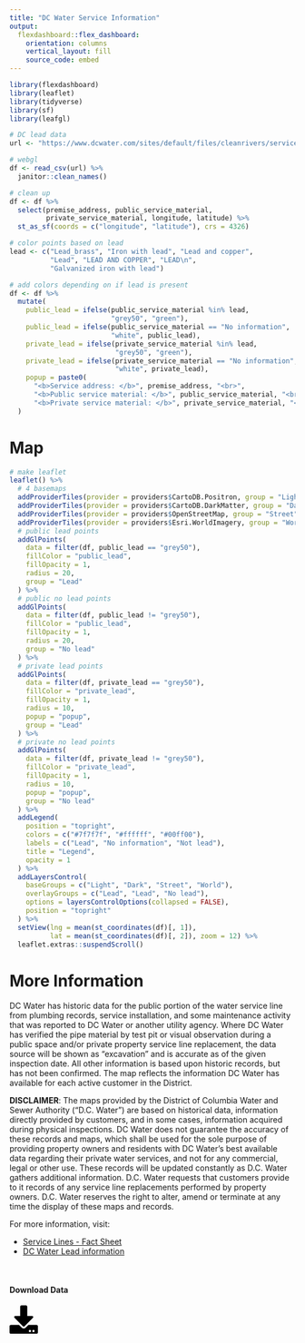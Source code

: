 ```yaml
---
title: "DC Water Service Information"
output: 
  flexdashboard::flex_dashboard:
    orientation: columns
    vertical_layout: fill
    source_code: embed
---
```


```r
library(flexdashboard)
library(leaflet)
library(tidyverse)
library(sf)
library(leafgl)

# DC lead data
url <- "https://www.dcwater.com/sites/default/files/cleanrivers/service-line.csv"

# webgl
df <- read_csv(url) %>% 
  janitor::clean_names()

# clean up
df <- df %>% 
  select(premise_address, public_service_material, 
         private_service_material, longitude, latitude) %>% 
  st_as_sf(coords = c("longitude", "latitude"), crs = 4326)

# color points based on lead
lead <- c("Lead_brass", "Iron with lead", "Lead and copper", 
          "Lead", "LEAD AND COPPER", "LEAD\n", 
          "Galvanized iron with lead")

# add colors depending on if lead is present
df <- df %>% 
  mutate(
    public_lead = ifelse(public_service_material %in% lead, 
                         "grey50", "green"),
    public_lead = ifelse(public_service_material == "No information", 
                         "white", public_lead),
    private_lead = ifelse(private_service_material %in% lead, 
                          "grey50", "green"),
    private_lead = ifelse(private_service_material == "No information", 
                          "white", private_lead),
    popup = paste0(
      "<b>Service address: </b>", premise_address, "<br>",
      "<b>Public service material: </b>", public_service_material, "<br>",
      "<b>Private service material: </b>", private_service_material, "<br>")
  )
```

Map
===================================== 


```r
# make leaflet
leaflet() %>% 
  # 4 basemaps
  addProviderTiles(provider = providers$CartoDB.Positron, group = "Light") %>% 
  addProviderTiles(provider = providers$CartoDB.DarkMatter, group = "Dark") %>% 
  addProviderTiles(provider = providers$OpenStreetMap, group = "Street") %>% 
  addProviderTiles(provider = providers$Esri.WorldImagery, group = "World") %>% 
  # public lead points
  addGlPoints(
    data = filter(df, public_lead == "grey50"),
    fillColor = "public_lead",
    fillOpacity = 1, 
    radius = 20, 
    group = "Lead"
  ) %>% 
  # public no lead points
  addGlPoints(
    data = filter(df, public_lead != "grey50"),
    fillColor = "public_lead",
    fillOpacity = 1, 
    radius = 20, 
    group = "No lead"
  ) %>% 
  # private lead points
  addGlPoints(
    data = filter(df, private_lead == "grey50"),
    fillColor = "private_lead",
    fillOpacity = 1, 
    radius = 10, 
    popup = "popup", 
    group = "Lead"
  ) %>% 
  # private no lead points
  addGlPoints(
    data = filter(df, private_lead != "grey50"),
    fillColor = "private_lead",
    fillOpacity = 1, 
    radius = 10, 
    popup = "popup", 
    group = "No lead"
  ) %>% 
  addLegend(
    position = "topright", 
    colors = c("#7f7f7f", "#ffffff", "#00ff00"),
    labels = c("Lead", "No information", "Not lead"),
    title = "Legend",
    opacity = 1
  ) %>% 
  addLayersControl(
    baseGroups = c("Light", "Dark", "Street", "World"),
    overlayGroups = c("Lead", "Lead", "No lead"),
    options = layersControlOptions(collapsed = FALSE),
    position = "topright"
  ) %>% 
  setView(lng = mean(st_coordinates(df)[, 1]),
          lat = mean(st_coordinates(df)[, 2]), zoom = 12) %>% 
  leaflet.extras::suspendScroll()
```


More Information
===================================== 

DC Water has historic data for the public portion of the water service line from plumbing records, service installation, and some maintenance activity that was reported to DC Water or another utility agency. Where DC Water has verified the pipe material by test pit or visual observation during a public space and/or private property service line replacement, the data source will be shown as "excavation" and is accurate as of the given inspection date. All other information is based upon historic records, but has not been confirmed. The map reflects the information DC Water has available for each active customer in the District.

**DISCLAIMER**: The maps provided by the District of Columbia Water and Sewer Authority (“D.C. Water”) are based on historical data, information directly provided by customers, and in some cases, information acquired during physical inspections. DC Water does not guarantee the accuracy of these records and maps, which shall be used for the sole purpose of providing property owners and residents with DC Water’s best available data regarding their private water services, and not for any commercial, legal or other use. These records will be updated constantly as D.C. Water gathers additional information. D.C. Water requests that customers provide to it records of any service line replacements performed by property owners. D.C. Water reserves the right to alter, amend or terminate at any time the display of these maps and records.  

For more information, visit:  

- [Service Lines - Fact Sheet](https://www.dcwater.com/faq-page/74)  
- [DC Water Lead information](https://www.dcwater.com/Lead)

<br> 

#### Download Data

<a href="https://www.dcwater.com/sites/default/files/cleanrivers/service-line.csv" target = "_blank">
	<svg height = "50" aria-hidden="true" focusable="false" data-prefix="fas" data-icon="download" class="svg-inline--fa fa-download fa-w-16 custom-icon" role="img" xmlns="http://www.w3.org/2000/svg" viewBox="0 0 512 512"><path  d="M216 0h80c13.3 0 24 10.7 24 24v168h87.7c17.8 0 26.7 21.5 14.1 34.1L269.7 378.3c-7.5 7.5-19.8 7.5-27.3 0L90.1 226.1c-12.6-12.6-3.7-34.1 14.1-34.1H192V24c0-13.3 10.7-24 24-24zm296 376v112c0 13.3-10.7 24-24 24H24c-13.3 0-24-10.7-24-24V376c0-13.3 10.7-24 24-24h146.7l49 49c20.1 20.1 52.5 20.1 72.6 0l49-49H488c13.3 0 24 10.7 24 24zm-124 88c0-11-9-20-20-20s-20 9-20 20 9 20 20 20 20-9 20-20zm64 0c0-11-9-20-20-20s-20 9-20 20 9 20 20 20 20-9 20-20z"></path></svg>
</a>
